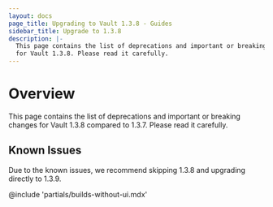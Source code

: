 ```yaml
---
layout: docs
page_title: Upgrading to Vault 1.3.8 - Guides
sidebar_title: Upgrade to 1.3.8
description: |-
  This page contains the list of deprecations and important or breaking changes
  for Vault 1.3.8. Please read it carefully.
---
```


# Overview

This page contains the list of deprecations and important or breaking changes
for Vault 1.3.8 compared to 1.3.7. Please read it carefully.

## Known Issues

Due to the known issues, we recommend skipping 1.3.8 and upgrading directly to 1.3.9.

@include 'partials/builds-without-ui.mdx'
